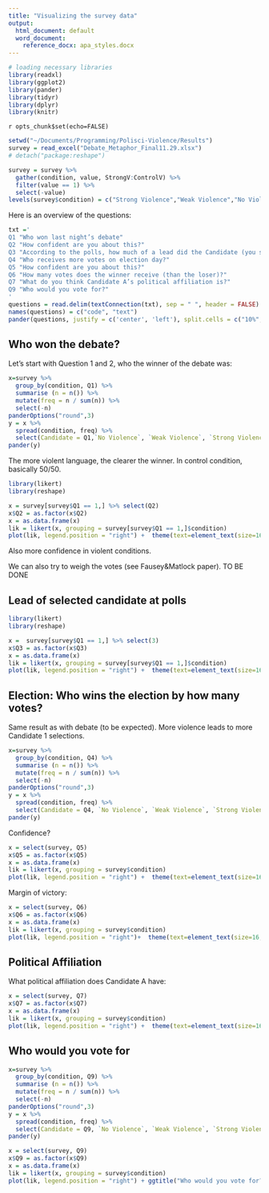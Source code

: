 ```yaml
---
title: "Visualizing the survey data"
output:
  html_document: default
  word_document:
    reference_docx: apa_styles.docx
---
```


```r

# loading necessary libraries
library(readxl)
library(ggplot2)
library(pander)
library(tidyr)
library(dplyr)
library(knitr)
```
`r opts_chunk$set(echo=FALSE)`

```r
setwd("~/Documents/Programming/Polisci-Violence/Results")
survey = read_excel("Debate_Metaphor_Final11.29.xlsx")
# detach("package:reshape")

survey = survey %>%
  gather(condition, value, StrongV:ControlV) %>%
  filter(value == 1) %>%
  select(-value)
levels(survey$condition) = c("Strong Violence","Weak Violence","No Violence")
```
Here is an overview of the questions:
```r
txt ='
Q1 "Who won last night’s debate"
Q2 "How confident are you about this?"
Q3 "According to the polls, how much of a lead did the Candidate (you selected) have after the debate?"
Q4 "Who receives more votes on election day?"
Q5 "How confident are you about this?"
Q6 "How many votes does the winner receive (than the loser)?"
Q7 "What do you think Candidate A’s political affiliation is?"
Q9 "Who would you vote for?"
'
questions = read.delim(textConnection(txt), sep = " ", header = FALSE) 
names(questions) = c("code", "text")
pander(questions, justify = c('center', 'left'), split.cells = c("10%", "90%"))
```

## Who won the debate?

Let's start with Question 1 and 2, who the winner of the debate was:


```r
x=survey %>% 
  group_by(condition, Q1) %>% 
  summarise (n = n()) %>%
  mutate(freq = n / sum(n)) %>%
  select(-n) 
panderOptions("round",3)
y = x %>% 
  spread(condition, freq) %>%
  select(Candidate = Q1,`No Violence`, `Weak Violence`, `Strong Violence`) 
pander(y)
```

The more violent language, the clearer the winner. In control condition, basically 50/50.

```r
library(likert)
library(reshape)

x = survey[survey$Q1 == 1,] %>% select(Q2)
x$Q2 = as.factor(x$Q2)
x = as.data.frame(x)
lik = likert(x, grouping = survey[survey$Q1 == 1,]$condition)
plot(lik, legend.position = "right") +  theme(text=element_text(size=16, family="Arial")) + ggtitle("Confidence Rating for Q1") 
```

Also more confidence in violent conditions.

We can also try to weigh the votes (see Fausey&Matlock paper). TO BE DONE

## Lead of selected candidate at polls

```r
library(likert)
library(reshape)

x =  survey[survey$Q1 == 1,] %>% select(3) 
x$Q3 = as.factor(x$Q3)
x = as.data.frame(x)
lik = likert(x, grouping = survey[survey$Q1 == 1,]$condition)
plot(lik, legend.position = "right") +  theme(text=element_text(size=16, family="Arial"))
```

## Election: Who wins the election by how many votes?

Same result as with debate (to be expected). More violence leads to more Candidate 1 selections.

```r
x=survey %>% 
  group_by(condition, Q4) %>% 
  summarise (n = n()) %>%
  mutate(freq = n / sum(n)) %>%
  select(-n) 
panderOptions("round",3)
y = x %>% 
  spread(condition, freq) %>%
  select(Candidate = Q4, `No Violence`, `Weak Violence`, `Strong Violence`) 
pander(y)
```

Confidence?

```r
x = select(survey, Q5)
x$Q5 = as.factor(x$Q5)
x = as.data.frame(x)
lik = likert(x, grouping = survey$condition)
plot(lik, legend.position = "right") +  theme(text=element_text(size=16, family="Arial"))
```

Margin of victory:

```r
x = select(survey, Q6)
x$Q6 = as.factor(x$Q6)
x = as.data.frame(x)
lik = likert(x, grouping = survey$condition)
plot(lik, legend.position = "right")+  theme(text=element_text(size=16, family="Arial"))
```

## Political Affiliation

What political affiliation does Candidate A have:

```r
x = select(survey, Q7)
x$Q7 = as.factor(x$Q7)
x = as.data.frame(x)
lik = likert(x, grouping = survey$condition)
plot(lik, legend.position = "right") +  theme(text=element_text(size=16, family="Arial"))
```


## Who would you vote for

```r
x=survey %>% 
  group_by(condition, Q9) %>% 
  summarise (n = n()) %>%
  mutate(freq = n / sum(n)) %>%
  select(-n) 
panderOptions("round",3)
y = x %>% 
  spread(condition, freq) %>%
  select(Candidate = Q9, `No Violence`, `Weak Violence`, `Strong Violence`) 
pander(y)


```
```r
x = select(survey, Q9)
x$Q9 = as.factor(x$Q9)
x = as.data.frame(x)
lik = likert(x, grouping = survey$condition)
plot(lik, legend.position = "right") + ggtitle("Who would you vote for?") 
```


